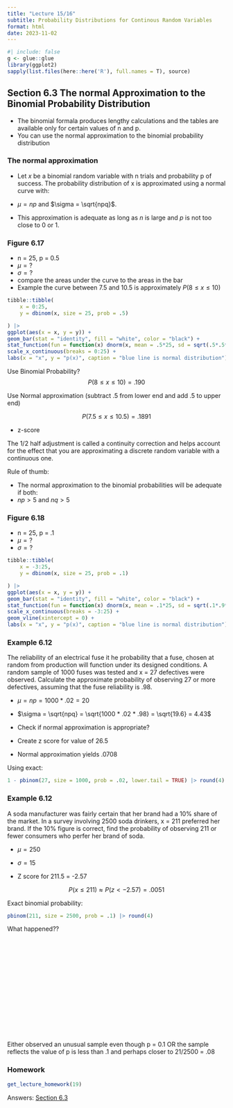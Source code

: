 ```yaml
---
title: "Lecture 15/16"
subtitle: Probability Distributions for Continous Random Variables
format: html
date: 2023-11-02
---
```


```r
#| include: false
g <- glue::glue
library(ggplot2)
sapply(list.files(here::here('R'), full.names = T), source)
```

## Section 6.3 The normal Approximation to the Binomial Probability Distribution

-   The binomial formala produces lengthy calculations and the tables are available only for certain values of n and p.
-   You can use the normal approximation to the binomial probability distribution

### The normal approximation

-   Let *x* be a binomial random variable with n trials and probability p of success. The probability distribution of x is approximated using a normal curve with:

-   $\mu = np$ and $\sigma = \sqrt{npq}$.

-   This approximation is adequate as long as *n* is large and *p* is not too close to 0 or 1.

### Figure 6.17

-   n = 25, p = 0.5
-   $\mu = ?$
-   $\sigma = ?$
-   compare the areas under the curve to the areas in the bar
-   Example the curve between 7.5 and 10.5 is approximately $P(8 \le x \le 10)$

```r
tibble::tibble(
    x = 0:25,
    y = dbinom(x, size = 25, prob = .5) 

) |> 
ggplot(aes(x = x, y = y)) +
geom_bar(stat = "identity", fill = "white", color = "black") +
stat_function(fun = function(x) dnorm(x, mean = .5*25, sd = sqrt(.5*.5*25)), color = "blue")  +
scale_x_continuous(breaks = 0:25) +
labs(x = "x", y = "p(x)", caption = "blue line is normal distribution")
```

Use Binomial Probability? $$
P(8 \le x \le 10) = .190
$$

Use Normal approximation (subtract .5 from lower end and add .5 to upper end)

$$
P(7.5 \le x \le 10.5) = .1891
$$

-   z-score

The 1/2 half adjustment is called a continuity correction and helps account for the effect that you are approximating a discrete random variable with a continuous one.

Rule of thumb:

-   The normal approximation to the binomial probabilities will be adequate if both:
-   $np >5$ and $nq >5$

### Figure 6.18

-   n = 25, p = .1
-   $\mu = ?$
-   $\sigma = ?$

```r
tibble::tibble(
    x = -3:25,
    y = dbinom(x, size = 25, prob = .1) 

) |> 
ggplot(aes(x = x, y = y)) +
geom_bar(stat = "identity", fill = "white", color = "black") +
stat_function(fun = function(x) dnorm(x, mean = .1*25, sd = sqrt(.1*.9*25)), color = "blue")  +
scale_x_continuous(breaks = -3:25) +
geom_vline(xintercept = 0) +
labs(x = "x", y = "p(x)", caption = "blue line is normal distribution")
```

### Example 6.12

The reliability of an electrical fuse it he probability that a fuse, chosen at random from production will function under its designed conditions. A random sample of 1000 fuses was tested and x = 27 defectives were observed. Calculate the approximate probability of observing 27 or more defectives, assuming that the fuse reliability is .98.

-   $\mu = np = 1000*.02 = 20$

-   $\sigma = \sqrt{npq} = \sqrt{1000 * .02 * .98} = \sqrt{19.6} = 4.43$

-   Check if normal approximation is appropriate?

-   Create z score for value of 26.5

-   Normal approximation yields .0708

Using exact:

```r
1 - pbinom(27, size = 1000, prob = .02, lower.tail = TRUE) |> round(4)
```

### Example 6.12

A soda manufacturer was fairly certain that her brand had a 10% share of the market. In a survey involving 2500 soda drinkers, x = 211 preferred her brand. If the 10% figure is correct, find the probability of observing 211 or fewer consumers who perfer her brand of soda.

-   $\mu = 250$

-   $\sigma = 15$

-   Z score for 211.5 = -2.57

$$
P(x \le 211) \approx P( z \lt -2.57) = .0051
$$

Exact binomial probability:

```r
pbinom(211, size = 2500, prob = .1) |> round(4)
```

What happened??

\
\
\
\
\
\
\
\
\
\
\
\
\

Either observed an unusual sample even though p = 0.1 OR the sample reflects the value of p is less than .1 and perhaps closer to 21/2500 = .08

### Homework

```r
get_lecture_homework(19)
```

Answers: [Section 6.3](/homework/chapter-06.qmd#section-3)